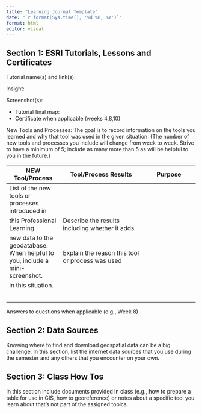 ```yaml
---
title: "Learning Journal Template"
date: "`r format(Sys.time(), '%d %B, %Y')`"
format: html
editor: visual
---
```


## Section 1: ESRI Tutorials, Lessons and Certificates

Tutorial name(s) and link(s):

Insight:

Screenshot(s):

-   Tutorial final map:
-   Certificate when applicable (weeks 4,8,10)

New Tools and Processes: The goal is to record information on the tools you learned and why that tool was used in the given situation. (The number of new tools and processes you include will change from week to week. Strive to have a minimum of 5; include as many more than 5 as will be helpful to you in the future.)

| NEW Tool/Process                                 | Tool/Process Results                                                         | Purpose                                          |
|--------------------------------------------------|------------------------------------------------------------------------------|--------------------------------------------------|
| List of the new tools or processes introduced in 
 this Professional Learning                        | Describe the results including whether it adds                               
                                                    new data to the geodatabase. When helpful to you, include a mini-screenshot.  | Explain the reason this tool or process was used 
                                                                                                                                   in this situation.                                |
|                                                  |                                                                              |                                                  |
|                                                  |                                                                              |                                                  |
|                                                  |                                                                              |                                                  |
|                                                  |                                                                              |                                                  |
|                                                  |                                                                              |                                                  |

Answers to questions when applicable (e.g., Week 8)

## Section 2: Data Sources

Knowing where to find and download geospatial data can be a big challenge. In this section, list the internet data sources that you use during the semester and any others that you encounter on your own.

## Section 3: Class How Tos

In this section include documents provided in class (e.g., how to prepare a table for use in GIS, how to georeference) or notes about a specific tool you learn about that's not part of the assigned topics.
